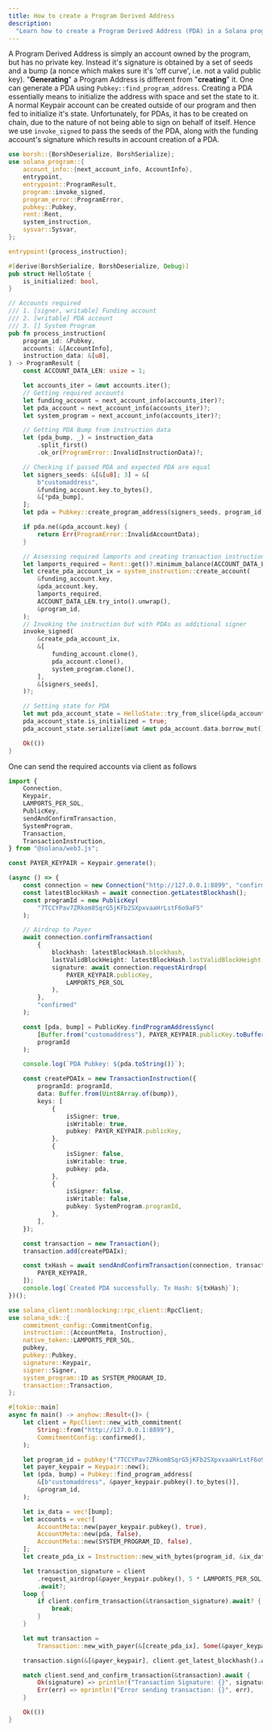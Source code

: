 ```yaml
---
title: How to create a Program Derived Address
description:
  "Learn how to create a Program Derived Address (PDA) in a Solana program."
---
```


A Program Derived Address is simply an account owned by the program, but has
no
private key. Instead it's signature is obtained by a set of seeds and a bump
(a
nonce which makes sure it's 'off curve', i.e. not a valid public key).
"**Generating**" a Program Address is
different from "**creating**" it. One can generate a PDA using
`Pubkey::find_program_address`. Creating a PDA essentially means to initialize
the address with space and set the state to it. A normal Keypair account can be
created outside of our program and then fed to initialize it's state.
Unfortunately, for PDAs, it has to be created on chain, due to the nature of not
being able to sign on behalf of itself. Hence we use `invoke_signed` to pass the
seeds of the PDA, along with the funding account's signature which results in
account creation of a PDA.

```rust title="create-pda.rs"
use borsh::{BorshDeserialize, BorshSerialize};
use solana_program::{
    account_info::{next_account_info, AccountInfo},
    entrypoint,
    entrypoint::ProgramResult,
    program::invoke_signed,
    program_error::ProgramError,
    pubkey::Pubkey,
    rent::Rent,
    system_instruction,
    sysvar::Sysvar,
};

entrypoint!(process_instruction);

#[derive(BorshSerialize, BorshDeserialize, Debug)]
pub struct HelloState {
    is_initialized: bool,
}

// Accounts required
/// 1. [signer, writable] Funding account
/// 2. [writable] PDA account
/// 3. [] System Program
pub fn process_instruction(
    program_id: &Pubkey,
    accounts: &[AccountInfo],
    instruction_data: &[u8],
) -> ProgramResult {
    const ACCOUNT_DATA_LEN: usize = 1;

    let accounts_iter = &mut accounts.iter();
    // Getting required accounts
    let funding_account = next_account_info(accounts_iter)?;
    let pda_account = next_account_info(accounts_iter)?;
    let system_program = next_account_info(accounts_iter)?;

    // Getting PDA Bump from instruction data
    let (pda_bump, _) = instruction_data
        .split_first()
        .ok_or(ProgramError::InvalidInstructionData)?;

    // Checking if passed PDA and expected PDA are equal
    let signers_seeds: &[&[u8]; 3] = &[
        b"customaddress",
        &funding_account.key.to_bytes(),
        &[*pda_bump],
    ];
    let pda = Pubkey::create_program_address(signers_seeds, program_id)?;

    if pda.ne(&pda_account.key) {
        return Err(ProgramError::InvalidAccountData);
    }

    // Assessing required lamports and creating transaction instruction
    let lamports_required = Rent::get()?.minimum_balance(ACCOUNT_DATA_LEN);
    let create_pda_account_ix = system_instruction::create_account(
        &funding_account.key,
        &pda_account.key,
        lamports_required,
        ACCOUNT_DATA_LEN.try_into().unwrap(),
        &program_id,
    );
    // Invoking the instruction but with PDAs as additional signer
    invoke_signed(
        &create_pda_account_ix,
        &[
            funding_account.clone(),
            pda_account.clone(),
            system_program.clone(),
        ],
        &[signers_seeds],
    )?;

    // Setting state for PDA
    let mut pda_account_state = HelloState::try_from_slice(&pda_account.data.borrow())?;
    pda_account_state.is_initialized = true;
    pda_account_state.serialize(&mut &mut pda_account.data.borrow_mut()[..])?;

    Ok(())
}
```

One can send the required accounts via client as follows


<CodeTabs storage="cookbook">

```typescript !! title="Legacy"
import {
	Connection,
	Keypair,
	LAMPORTS_PER_SOL,
	PublicKey,
	sendAndConfirmTransaction,
	SystemProgram,
	Transaction,
	TransactionInstruction,
} from "@solana/web3.js";

const PAYER_KEYPAIR = Keypair.generate();

(async () => {
	const connection = new Connection("http://127.0.0.1:8899", "confirmed");
	const latestBlockHash = await connection.getLatestBlockhash();
	const programId = new PublicKey(
		"7TCCYPav7ZRkom8SqrG5jKFb2SXpxvaaHrLstF6o9aF5"
	);

	// Airdrop to Payer
	await connection.confirmTransaction(
		{
			blockhash: latestBlockHash.blockhash,
			lastValidBlockHeight: latestBlockHash.lastValidBlockHeight,
			signature: await connection.requestAirdrop(
				PAYER_KEYPAIR.publicKey,
				LAMPORTS_PER_SOL
			),
		},
		"confirmed"
	);

	const [pda, bump] = PublicKey.findProgramAddressSync(
		[Buffer.from("customaddress"), PAYER_KEYPAIR.publicKey.toBuffer()],
		programId
	);

	console.log(`PDA Pubkey: ${pda.toString()}`);

	const createPDAIx = new TransactionInstruction({
		programId: programId,
		data: Buffer.from(Uint8Array.of(bump)),
		keys: [
			{
				isSigner: true,
				isWritable: true,
				pubkey: PAYER_KEYPAIR.publicKey,
			},
			{
				isSigner: false,
				isWritable: true,
				pubkey: pda,
			},
			{
				isSigner: false,
				isWritable: false,
				pubkey: SystemProgram.programId,
			},
		],
	});

	const transaction = new Transaction();
	transaction.add(createPDAIx);

	const txHash = await sendAndConfirmTransaction(connection, transaction, [
		PAYER_KEYPAIR,
	]);
	console.log(`Created PDA successfully. Tx Hash: ${txHash}`);
})();
```

```rust !! title="Rust"
use solana_client::nonblocking::rpc_client::RpcClient;
use solana_sdk::{
    commitment_config::CommitmentConfig,
    instruction::{AccountMeta, Instruction},
    native_token::LAMPORTS_PER_SOL,
    pubkey,
    pubkey::Pubkey,
    signature::Keypair,
    signer::Signer,
    system_program::ID as SYSTEM_PROGRAM_ID,
    transaction::Transaction,
};

#[tokio::main]
async fn main() -> anyhow::Result<()> {
    let client = RpcClient::new_with_commitment(
        String::from("http://127.0.0.1:8899"),
        CommitmentConfig::confirmed(),
    );

    let program_id = pubkey!("7TCCYPav7ZRkom8SqrG5jKFb2SXpxvaaHrLstF6o9aF5");
    let payer_keypair = Keypair::new();
    let (pda, bump) = Pubkey::find_program_address(
        &[b"customaddress", &payer_keypair.pubkey().to_bytes()],
        &program_id,
    );

    let ix_data = vec![bump];
    let accounts = vec![
        AccountMeta::new(payer_keypair.pubkey(), true),
        AccountMeta::new(pda, false),
        AccountMeta::new(SYSTEM_PROGRAM_ID, false),
    ];
    let create_pda_ix = Instruction::new_with_bytes(program_id, &ix_data, accounts);

    let transaction_signature = client
        .request_airdrop(&payer_keypair.pubkey(), 5 * LAMPORTS_PER_SOL)
        .await?;
    loop {
        if client.confirm_transaction(&transaction_signature).await? {
            break;
        }
    }

    let mut transaction =
        Transaction::new_with_payer(&[create_pda_ix], Some(&payer_keypair.pubkey()));

    transaction.sign(&[&payer_keypair], client.get_latest_blockhash().await?);

    match client.send_and_confirm_transaction(&transaction).await {
        Ok(signature) => println!("Transaction Signature: {}", signature),
        Err(err) => eprintln!("Error sending transaction: {}", err),
    }

    Ok(())
}
```

</CodeTabs>
